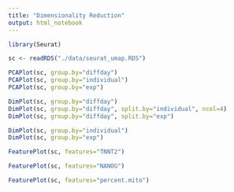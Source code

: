 ```yaml
---
title: "Dimensionality Reduction"
output: html_notebook
---
```

```r
library(Seurat)
```

```r
sc <- readRDS("./data/seurat_umap.RDS")
```

```r
PCAPlot(sc, group.by="diffday")
PCAPlot(sc, group.by="individual")
PCAPlot(sc, group.by="exp")
```

```r
DimPlot(sc, group.by="diffday")
DimPlot(sc, group.by="diffday", split.by="individual", ncol=4)
DimPlot(sc, group.by="diffday", split.by="exp")
```
```r
DimPlot(sc, group.by="individual")
DimPlot(sc, group.by="exp")
```

```r
FeaturePlot(sc, features="TNNT2")
```

```r
FeaturePlot(sc, features="NANOG")
```

```r
FeaturePlot(sc, features="percent.mito")
```